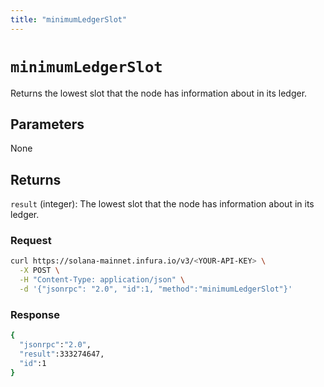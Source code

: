 ```yaml
---
title: "minimumLedgerSlot"
---
```



# `minimumLedgerSlot`

Returns the lowest slot that the node has information about in its ledger. <CreditCost network="solana" method="minimumLedgerSlot" />

## Parameters

None

## Returns

`result` (integer): The lowest slot that the node has information about in its ledger.

### Request

<Tabs>
  <TabItem value="curl">

  ```bash
  curl https://solana-mainnet.infura.io/v3/<YOUR-API-KEY> \
    -X POST \
    -H "Content-Type: application/json" \
    -d '{"jsonrpc": "2.0", "id":1, "method":"minimumLedgerSlot"}'
   ```

  </TabItem>
</Tabs>

### Response

<Tabs>
  <TabItem value="JSON">

  ```bash
  {
    "jsonrpc":"2.0",
    "result":333274647,
    "id":1
  }
  ```

  </TabItem>
</Tabs>